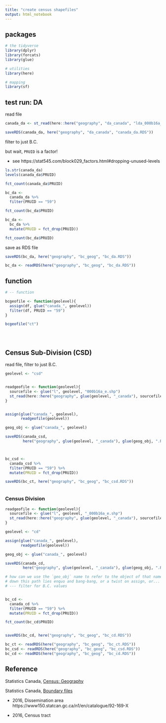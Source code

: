 ```yaml
---
title: "create census shapefiles"
output: html_notebook
---
```



## packages

```r
# the tidyverse
library(dplyr)
library(forcats)
library(glue)

# utilities
library(here)

# mapping
library(sf)


```

## test run: DA

read file

```r

canada_da <- st_read(here::here("geography", "da_canada", "lda_000b16a_e.shp"))

saveRDS(canada_da, here("geography", "da_canada", "canada_da.RDS"))


```

filter to just B.C.

but wait, `PRUID` is a factor!

* see https://stat545.com/block029_factors.html#dropping-unused-levels


```r

ls.str(canada_da)
levels(canada_da$PRUID)

fct_count(canada_da$PRUID)

bc_da <- 
  canada_da %>%
  filter(PRUID == "59") 

fct_count(bc_da$PRUID)

bc_da <- 
  bc_da %>%
  mutate(PRUID = fct_drop(PRUID))

fct_count(bc_da$PRUID)


```

save as RDS file

```r

saveRDS(bc_da, here("geography", "bc_geog", "bc_da.RDS"))

```


```r

bc_da <- readRDS(here("geography", "bc_geog", "bc_da.RDS"))

```

## function





```r


# -- function

bcgeofile <- function(geolevel){
  assign(df, glue("canada_", geolevel))
  filter(df, PRUID == "59")
}

bcgeofile("ct")





```



## Census Sub-Division (CSD)


read file, filter to just B.C.

```r

geolevel <- "csd"


readgeofile <- function(geolevel){
  sourcefile <- glue("l", geolevel, "000b16a_e.shp")
  st_read(here::here("geography", glue(geolevel, "_canada"), sourcefile))
}


assign(glue("canada_", geolevel), 
       readgeofile(geolevel))

geog_obj <- glue("canada_", geolevel)

saveRDS(canada_csd, 
        here("geography", glue(geolevel, "_canada"), glue(geog_obj, ".RDS")))



bc_csd <- 
  canada_csd %>%
  filter(PRUID == "59") %>%
  mutate(PRUID = fct_drop(PRUID))

saveRDS(bc_ct, here("geography", "bc_geog", "bc_csd.RDS"))



```



### Census Division

```r


readgeofile <- function(geolevel){
  sourcefile <- glue("l", geolevel, "_000b16a_e.shp")
  st_read(here::here("geography", glue(geolevel, "_canada"), sourcefile))
}

geolevel <- "cd"

assign(glue("canada_", geolevel), 
       readgeofile(geolevel))

geog_obj <- glue("canada_", geolevel)

saveRDS(canada_cd, 
        here("geography", glue(geolevel, "_canada"), glue(geog_obj, ".RDS")))

# how can we use the `geo_obj` name to refer to the object of that name?
# down this path lies enquo and bang-bang, or a twist on assign, or...
# --- filter for B.C. values


bc_cd <- 
  canada_cd %>%
  filter(PRUID == "59") %>%
  mutate(PRUID = fct_drop(PRUID))

fct_count(bc_cd$PRUID)


saveRDS(bc_cd, here("geography", "bc_geog", "bc_cd.RDS"))


```


```r

bc_ct <- readRDS(here("geography", "bc_geog", "bc_ct.RDS"))
bc_csd <- readRDS(here("geography", "bc_geog", "bc_csd.RDS"))
bc_cd <- readRDS(here("geography", "bc_geog", "bc_cd.RDS"))

```



## Reference

Statistics Canada, [Census: Geography](https://www12.statcan.gc.ca/census-recensement/2016/geo/index-eng.cfm)

Statistics Canada, [Boundary files](https://www12.statcan.gc.ca/census-recensement/2011/geo/bound-limit/bound-limit-eng.cfm)

* 2016, Dissemination area https://www150.statcan.gc.ca/n1/en/catalogue/92-169-X

* 2016, Census tract 

